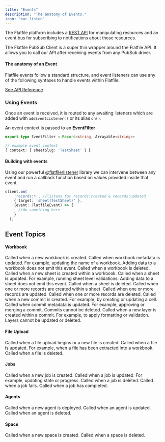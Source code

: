 ```yaml
---
title: "Events"
description: "The anatomy of Events."
icon: 'ear-listen'
---
```


The Flatfile platform includes a <Tooltip tip="View API reference">[REST API](https://reference.flatfile.com/docs/api)</Tooltip> for manipulating resources 
and an event bus for subscribing to notifications about those resources. 

The Flatfile PubSub Client is a super thin wrapper around the Flatfile API. 
It allows you to call our API after receiving events from any PubSub driver. 

#### The anatomy of an Event

Flatfile events follow a standard structure, and event listeners can use any of the following syntaxes to handle events within Flatfile.

[See API Reference](https://reference.flatfile.com/docs/api/c67125494272c-create-an-event)


### Using Events

Once an event is received, it is routed to any awaiting listeners which are added with `addEventListener()` or its alias `on()`.

An event context is passed to an **EventFilter**

```typescript
export type EventFilter = Record<string, Arrayable<string>>

// example event context
{ context: { sheetSlug: 'TestSheet' } }
```

#### Building with events

Using our powerful [@flatfile/listener](https://www.npmjs.com/package/@flatfile/listener) library we can intervene between any event and run a callback function based on values provided inside that event.

```typescript
client.on(
    'records:*', //listens for records:created & records:updated
    { target: 'sheet(TestSheet)' },
    (event: FlatfileEvent) => {
      //do something here
    }
  );
```

## Event Topics

#### Workbook

<ParamField path="workbook:created" type="readonly">
  Called when a new workbook is created.
</ParamField>

<ParamField path="workbook:updated" type="readonly">
  Called when workbook metadata is updated. For example, updating the name of a workbook. Adding data to a workbook does not emit this event.
</ParamField>

<ParamField path="workbook:deleted" type="readonly">
  Called when a workbook is deleted.
</ParamField>

<ParamField path="sheet:created" type="readonly">
  Called when a new sheet is created within a workbook.
</ParamField>

<ParamField path="sheet:updated" type="readonly">
  Called when a sheet is updated. For example, running sheet level validations. Adding data to a sheet does not emit this event.
</ParamField>

<ParamField path="sheet:deleted" type="readonly">
  Called when a sheet is deleted.
</ParamField>

<ParamField path="record:created" type="readonly">
  Called when one or more records are created within a sheet.
</ParamField>

<ParamField path="record:updated" type="readonly">
  Called when one or more records are updated.
</ParamField>

<ParamField path="record:deleted" type="readonly">
  Called when one or more records are deleted.
</ParamField>

<ParamField path="commit:created" type="readonly">
  Called when a new commit is created. For example, by creating or updating a cell.
</ParamField>

<ParamField path="commit:updated" type="readonly">
  Called when commit metadata is updated. For example, approving or merging a commit. Commits cannot be deleted.
</ParamField>

<ParamField path="layer:created" type="readonly">
  Called when a new layer is created within a commit. For example, to apply formatting or validation. Layers cannot be updated or deleted.
</ParamField>

#### File Upload

<ParamField path="file:created" type="readonly">
  Called when a file upload begins or a new file is created.
</ParamField>

<ParamField path="file:updated" type="readonly">
  Called when a file is updated. For example, when a file has been extracted into a workbook.
</ParamField>

<ParamField path="file:deleted" type="readonly">
  Called when a file is deleted.
</ParamField>

#### Jobs

<ParamField path="job:created" type="readonly">
  Called when a new job is created.
</ParamField>

<ParamField path="job:updated" type="readonly">
  Called when a job is updated. For example, updating state or progress.
</ParamField>

<ParamField path="job:deleted" type="readonly">
  Called when a job is deleted.
</ParamField>

<ParamField path="job:failed" type="readonly">
  Called when a job fails.
</ParamField>

<ParamField path="job:completed" type="readonly">
  Called when a job has completed.
</ParamField>

#### Agents

<ParamField path="agent:created" type="readonly">
  Called when a new agent is deployed.
</ParamField>

<ParamField path="agent:updated" type="readonly">
  Called when an agent is updated.
</ParamField>

<ParamField path="agent:deleted" type="readonly">
  Called when an agent is deleted.
</ParamField>

#### Space

<ParamField path="space:created" type="readonly">
  Called when a new space is created.
</ParamField>

<ParamField path="space:deleted" type="readonly">
  Called when a space is deleted.
</ParamField>
